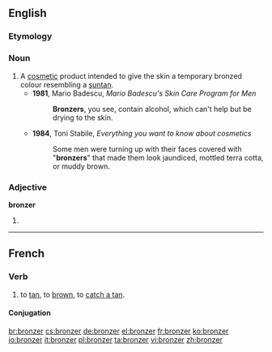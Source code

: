 ==English==

===Etymology===
{{suffix|bronze|er}}

===Noun===
{{en-noun}}

# A [[cosmetic]] product intended to give the skin a temporary bronzed colour resembling a [[suntan]].
#* '''1981''', Mario Badescu, ''Mario Badescu's Skin Care Program for Men''
#*: '''Bronzers''', you see, contain alcohol, which can't help but be drying to the skin.
#* '''1984''', Toni Stabile, ''Everything you want to know about cosmetics''
#*: Some men were turning up with their faces covered with "'''bronzers'''" that made them look jaundiced, mottled terra cotta, or muddy brown.

===Adjective===
'''bronzer'''

# {{context|rare|lang=en}} {{comparative of|bronze}}
<!--#:''You call that a bronze medal? My ass is '''bronzer''' than that.''-->

----

==French==

===Verb===
{{fr-verb}}

# {{context|transitive|or|reflexive|lang=fr}} to [[tan]], to [[brown]], to [[catch a tan]].

====Conjugation====
{{fr-conj-er|bronz|avoir}}

[[br:bronzer]]
[[cs:bronzer]]
[[de:bronzer]]
[[el:bronzer]]
[[fr:bronzer]]
[[ko:bronzer]]
[[io:bronzer]]
[[it:bronzer]]
[[pl:bronzer]]
[[ta:bronzer]]
[[vi:bronzer]]
[[zh:bronzer]]